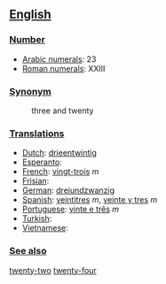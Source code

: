 == [[English]] ==

=== [[Number]] ===

*[[w:Arabic Numerals|Arabic numerals]]: 23
*[[w:Roman numerals|Roman numerals]]: XXIII

=== [[Synonym]] ===
:three and twenty

=== [[Translations]] ===

*[[Dutch]]: [[drieentwintig]]
*[[Esperanto]]:
*[[French]]: [[vingt-trois]] ''m''
*[[Frisian]]:
*[[German]]: [[dreiundzwanzig]]
*[[Spanish]]: [[veintitres]] ''m'', [[veinte y tres]] ''m''
*[[Portuguese]]: [[vinte e três]] ''m''
*[[Turkish]]:
*[[Vietnamese]]:
 
=== [[See also]] ===

[[twenty-two]] [[twenty-four]]